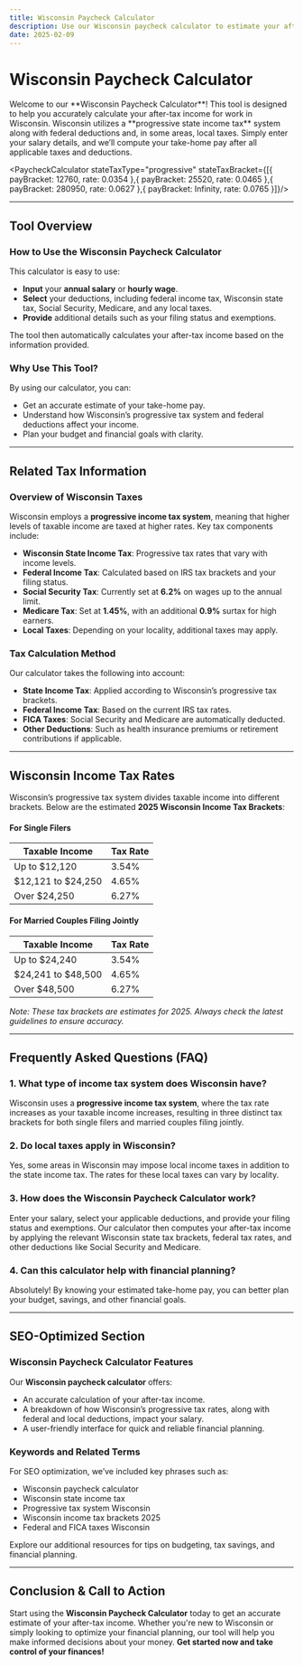 ```yaml
---
title: Wisconsin Paycheck Calculator
description: Use our Wisconsin paycheck calculator to estimate your after-tax income. Learn about Wisconsin state taxes, local taxes, federal deductions, and how they impact your take-home pay.
date: 2025-02-09
---
```



<h1 className="text-2xl md:text-3xl font-bold text-gray-800 mb- mt-3 text-center">Wisconsin Paycheck Calculator</h1>

<div className="my-3 prose prose-blue max-w-none bg-gray-100 px-4 py-2 rounded-lg">
    <p className="text-gray-600">
Welcome to our **Wisconsin Paycheck Calculator**! This tool is designed to help you accurately calculate your after-tax income for work in Wisconsin. Wisconsin utilizes a **progressive state income tax** system along with federal deductions and, in some areas, local taxes. Simply enter your salary details, and we’ll compute your take-home pay after all applicable taxes and deductions.
    </p>
</div>

<PaycheckCalculator stateTaxType="progressive" stateTaxBracket={[{ payBracket: 12760, rate: 0.0354 },{ payBracket: 25520, rate: 0.0465 },{ payBracket: 280950, rate: 0.0627 },{ payBracket: Infinity, rate: 0.0765 }]}/>

---

## Tool Overview

### **How to Use the Wisconsin Paycheck Calculator**

This calculator is easy to use:
- **Input** your **annual salary** or **hourly wage**.
- **Select** your deductions, including federal income tax, Wisconsin state tax, Social Security, Medicare, and any local taxes.
- **Provide** additional details such as your filing status and exemptions.

The tool then automatically calculates your after-tax income based on the information provided.

### **Why Use This Tool?**

By using our calculator, you can:
- Get an accurate estimate of your take-home pay.
- Understand how Wisconsin’s progressive tax system and federal deductions affect your income.
- Plan your budget and financial goals with clarity.

---

## Related Tax Information

### **Overview of Wisconsin Taxes**

Wisconsin employs a **progressive income tax system**, meaning that higher levels of taxable income are taxed at higher rates. Key tax components include:

- **Wisconsin State Income Tax**: Progressive tax rates that vary with income levels.
- **Federal Income Tax**: Calculated based on IRS tax brackets and your filing status.
- **Social Security Tax**: Currently set at **6.2%** on wages up to the annual limit.
- **Medicare Tax**: Set at **1.45%**, with an additional **0.9%** surtax for high earners.
- **Local Taxes**: Depending on your locality, additional taxes may apply.

### **Tax Calculation Method**

Our calculator takes the following into account:
- **State Income Tax**: Applied according to Wisconsin’s progressive tax brackets.
- **Federal Income Tax**: Based on the current IRS tax rates.
- **FICA Taxes**: Social Security and Medicare are automatically deducted.
- **Other Deductions**: Such as health insurance premiums or retirement contributions if applicable.

---

## Wisconsin Income Tax Rates

Wisconsin’s progressive tax system divides taxable income into different brackets. Below are the estimated **2025 Wisconsin Income Tax Brackets**:

#### **For Single Filers**

| Taxable Income       | Tax Rate  |
|----------------------|-----------|
| Up to $12,120        | 3.54%     |
| $12,121 to $24,250   | 4.65%     |
| Over $24,250         | 6.27%     |

#### **For Married Couples Filing Jointly**

| Taxable Income         | Tax Rate  |
|------------------------|-----------|
| Up to $24,240          | 3.54%     |
| $24,241 to $48,500     | 4.65%     |
| Over $48,500           | 6.27%     |

*Note: These tax brackets are estimates for 2025. Always check the latest guidelines to ensure accuracy.*

---

## Frequently Asked Questions (FAQ)

### **1. What type of income tax system does Wisconsin have?**

Wisconsin uses a **progressive income tax system**, where the tax rate increases as your taxable income increases, resulting in three distinct tax brackets for both single filers and married couples filing jointly.

### **2. Do local taxes apply in Wisconsin?**

Yes, some areas in Wisconsin may impose local income taxes in addition to the state income tax. The rates for these local taxes can vary by locality.

### **3. How does the Wisconsin Paycheck Calculator work?**

Enter your salary, select your applicable deductions, and provide your filing status and exemptions. Our calculator then computes your after-tax income by applying the relevant Wisconsin state tax brackets, federal tax rates, and other deductions like Social Security and Medicare.

### **4. Can this calculator help with financial planning?**

Absolutely! By knowing your estimated take-home pay, you can better plan your budget, savings, and other financial goals.

---

## SEO-Optimized Section

### **Wisconsin Paycheck Calculator Features**

Our **Wisconsin paycheck calculator** offers:
- An accurate calculation of your after-tax income.
- A breakdown of how Wisconsin’s progressive tax rates, along with federal and local deductions, impact your salary.
- A user-friendly interface for quick and reliable financial planning.

### **Keywords and Related Terms**

For SEO optimization, we’ve included key phrases such as:
- Wisconsin paycheck calculator
- Wisconsin state income tax
- Progressive tax system Wisconsin
- Wisconsin income tax brackets 2025
- Federal and FICA taxes Wisconsin

Explore our additional resources for tips on budgeting, tax savings, and financial planning.

---

## Conclusion & Call to Action

Start using the **Wisconsin Paycheck Calculator** today to get an accurate estimate of your after-tax income. Whether you're new to Wisconsin or simply looking to optimize your financial planning, our tool will help you make informed decisions about your money. **Get started now and take control of your finances!**
